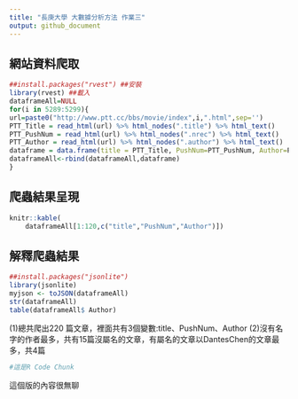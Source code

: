 ```yaml
---
title: "長庚大學 大數據分析方法 作業三"
output: github_document
---
```




    

## 網站資料爬取
```r
##install.packages("rvest") ##安裝
library(rvest) ##載入
dataframeAll=NULL
for(i in 5289:5299){
url=paste0("http://www.ptt.cc/bbs/movie/index",i,".html",sep='')
PTT_Title = read_html(url) %>% html_nodes(".title") %>% html_text()
PTT_PushNum = read_html(url) %>% html_nodes(".nrec") %>% html_text()
PTT_Author = read_html(url) %>% html_nodes(".author") %>% html_text()
dataframe = data.frame(title = PTT_Title, PushNum=PTT_PushNum, Author=PTT_Author)
dataframeAll<-rbind(dataframeAll,dataframe)
}
```

## 爬蟲結果呈現
```r
knitr::kable(
    dataframeAll[1:120,c("title","PushNum","Author")])
```

## 解釋爬蟲結果 
```r
##install.packages("jsonlite")
library(jsonlite)
myjson <- toJSON(dataframeAll)
str(dataframeAll)
table(dataframeAll$ Author)
```

(1)總共爬出220 篇文章，裡面共有3個變數:title、PushNum、Author
(2)沒有名字的作者最多，共有15篇沒屬名的文章，有屬名的文章以DantesChen的文章最多，共4篇

```r
#這是R Code Chunk
```

這個版的內容很無聊
